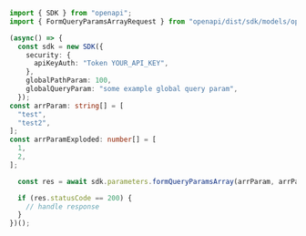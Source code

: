 ```typescript showLineNumbers copy filename="Form Query Params Array usage example"
import { SDK } from "openapi";
import { FormQueryParamsArrayRequest } from "openapi/dist/sdk/models/operations";

(async() => {
  const sdk = new SDK({
    security: {
      apiKeyAuth: "Token YOUR_API_KEY",
    },
    globalPathParam: 100,
    globalQueryParam: "some example global query param",
  });
const arrParam: string[] = [
  "test",
  "test2",
];
const arrParamExploded: number[] = [
  1,
  2,
];

  const res = await sdk.parameters.formQueryParamsArray(arrParam, arrParamExploded);

  if (res.statusCode == 200) {
    // handle response
  }
})();
```

